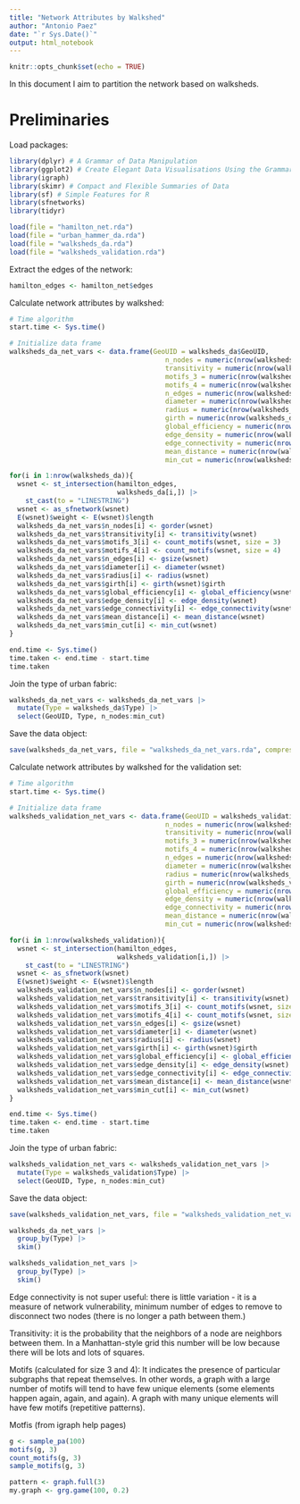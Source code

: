 ```yaml
---
title: "Network Attributes by Walkshed"
author: "Antonio Paez"
date: "`r Sys.Date()`"
output: html_notebook
---
```


```r
knitr::opts_chunk$set(echo = TRUE)
```

In this document I aim to partition the network based on walksheds.

# Preliminaries

Load packages:
```r
library(dplyr) # A Grammar of Data Manipulation
library(ggplot2) # Create Elegant Data Visualisations Using the Grammar of Graphics
library(igraph)
library(skimr) # Compact and Flexible Summaries of Data
library(sf) # Simple Features for R
library(sfnetworks)
library(tidyr)
```

```r
load(file = "hamilton_net.rda")
load(file = "urban_hammer_da.rda")
load(file = "walksheds_da.rda")
load(file = "walksheds_validation.rda")
```

Extract the edges of the network:
```r
hamilton_edges <- hamilton_net$edges
```

Calculate network attributes by walkshed:
```r
# Time algorithm
start.time <- Sys.time()

# Initialize data frame
walksheds_da_net_vars <- data.frame(GeoUID = walksheds_da$GeoUID,
                                       n_nodes = numeric(nrow(walksheds_da)), 
                                       transitivity = numeric(nrow(walksheds_da)),
                                       motifs_3 = numeric(nrow(walksheds_da)),
                                       motifs_4 = numeric(nrow(walksheds_da)),
                                       n_edges = numeric(nrow(walksheds_da)),
                                       diameter = numeric(nrow(walksheds_da)), 
                                       radius = numeric(nrow(walksheds_da)),
                                       girth = numeric(nrow(walksheds_da)), 
                                       global_efficiency = numeric(nrow(walksheds_da)),
                                       edge_density = numeric(nrow(walksheds_da)),
                                       edge_connectivity = numeric(nrow(walksheds_da)),
                                       mean_distance = numeric(nrow(walksheds_da)),
                                       min_cut = numeric(nrow(walksheds_da)))

for(i in 1:nrow(walksheds_da)){
  wsnet <- st_intersection(hamilton_edges, 
                           walksheds_da[i,]) |> 
    st_cast(to = "LINESTRING")
  wsnet <- as_sfnetwork(wsnet)
  E(wsnet)$weight <- E(wsnet)$length
  walksheds_da_net_vars$n_nodes[i] <- gorder(wsnet)
  walksheds_da_net_vars$transitivity[i] <- transitivity(wsnet)
  walksheds_da_net_vars$motifs_3[i] <- count_motifs(wsnet, size = 3)
  walksheds_da_net_vars$motifs_4[i] <- count_motifs(wsnet, size = 4)
  walksheds_da_net_vars$n_edges[i] <- gsize(wsnet)
  walksheds_da_net_vars$diameter[i] <- diameter(wsnet)
  walksheds_da_net_vars$radius[i] <- radius(wsnet)
  walksheds_da_net_vars$girth[i] <- girth(wsnet)$girth
  walksheds_da_net_vars$global_efficiency[i] <- global_efficiency(wsnet)
  walksheds_da_net_vars$edge_density[i] <- edge_density(wsnet)
  walksheds_da_net_vars$edge_connectivity[i] <- edge_connectivity(wsnet)
  walksheds_da_net_vars$mean_distance[i] <- mean_distance(wsnet)
  walksheds_da_net_vars$min_cut[i] <- min_cut(wsnet)
}

end.time <- Sys.time()
time.taken <- end.time - start.time
time.taken
```

Join the type of urban fabric:
```r
walksheds_da_net_vars <- walksheds_da_net_vars |>
  mutate(Type = walksheds_da$Type) |>
  select(GeoUID, Type, n_nodes:min_cut)
```

Save the data object:
```r
save(walksheds_da_net_vars, file = "walksheds_da_net_vars.rda", compress = "xz")
```

Calculate network attributes by walkshed for the validation set:
```r
# Time algorithm
start.time <- Sys.time()

# Initialize data frame
walksheds_validation_net_vars <- data.frame(GeoUID = walksheds_validation$GeoUID,
                                       n_nodes = numeric(nrow(walksheds_validation)), 
                                       transitivity = numeric(nrow(walksheds_validation)),
                                       motifs_3 = numeric(nrow(walksheds_validation)),
                                       motifs_4 = numeric(nrow(walksheds_validation)),
                                       n_edges = numeric(nrow(walksheds_validation)),
                                       diameter = numeric(nrow(walksheds_validation)), 
                                       radius = numeric(nrow(walksheds_validation)),
                                       girth = numeric(nrow(walksheds_validation)), 
                                       global_efficiency = numeric(nrow(walksheds_validation)),
                                       edge_density = numeric(nrow(walksheds_validation)),
                                       edge_connectivity = numeric(nrow(walksheds_validation)),
                                       mean_distance = numeric(nrow(walksheds_validation)),
                                       min_cut = numeric(nrow(walksheds_validation)))

for(i in 1:nrow(walksheds_validation)){
  wsnet <- st_intersection(hamilton_edges, 
                           walksheds_validation[i,]) |> 
    st_cast(to = "LINESTRING")
  wsnet <- as_sfnetwork(wsnet)
  E(wsnet)$weight <- E(wsnet)$length
  walksheds_validation_net_vars$n_nodes[i] <- gorder(wsnet)
  walksheds_validation_net_vars$transitivity[i] <- transitivity(wsnet)
  walksheds_validation_net_vars$motifs_3[i] <- count_motifs(wsnet, size = 3)
  walksheds_validation_net_vars$motifs_4[i] <- count_motifs(wsnet, size = 4)
  walksheds_validation_net_vars$n_edges[i] <- gsize(wsnet)
  walksheds_validation_net_vars$diameter[i] <- diameter(wsnet)
  walksheds_validation_net_vars$radius[i] <- radius(wsnet)
  walksheds_validation_net_vars$girth[i] <- girth(wsnet)$girth
  walksheds_validation_net_vars$global_efficiency[i] <- global_efficiency(wsnet)
  walksheds_validation_net_vars$edge_density[i] <- edge_density(wsnet)
  walksheds_validation_net_vars$edge_connectivity[i] <- edge_connectivity(wsnet)
  walksheds_validation_net_vars$mean_distance[i] <- mean_distance(wsnet)
  walksheds_validation_net_vars$min_cut[i] <- min_cut(wsnet)
}

end.time <- Sys.time()
time.taken <- end.time - start.time
time.taken
```

Join the type of urban fabric:
```r
walksheds_validation_net_vars <- walksheds_validation_net_vars |>
  mutate(Type = walksheds_validation$Type) |>
  select(GeoUID, Type, n_nodes:min_cut)
```

Save the data object:
```r
save(walksheds_validation_net_vars, file = "walksheds_validation_net_vars.rda", compress = "xz")
```

```r
walksheds_da_net_vars |>
  group_by(Type) |>
  skim()
```

```r
walksheds_validation_net_vars |>
  group_by(Type) |>
  skim()
```

Edge connectivity is not super useful: there is little variation - it is a measure of network vulnerability, minimum number of edges to remove to disconnect two nodes (there is no longer a path between them.)

Transitivity: it is the probability that the neighbors of a node are neighbors between them. In a Manhattan-style grid this number will be low because there will be lots and lots of squares.

Motifs (calculated for size 3 and 4): It indicates the presence of particular subgraphs that repeat themselves. In other words, a graph with a large number of motifs will tend to have few unique elements (some elements happen again, again, and again). A graph with many unique elements will have few motifs (repetitive patterns).

Motfis (from igraph help pages)
```r
g <- sample_pa(100)
motifs(g, 3)
count_motifs(g, 3)
sample_motifs(g, 3)

```

```r
pattern <- graph.full(3)
my.graph <- grg.game(100, 0.2) 
```

